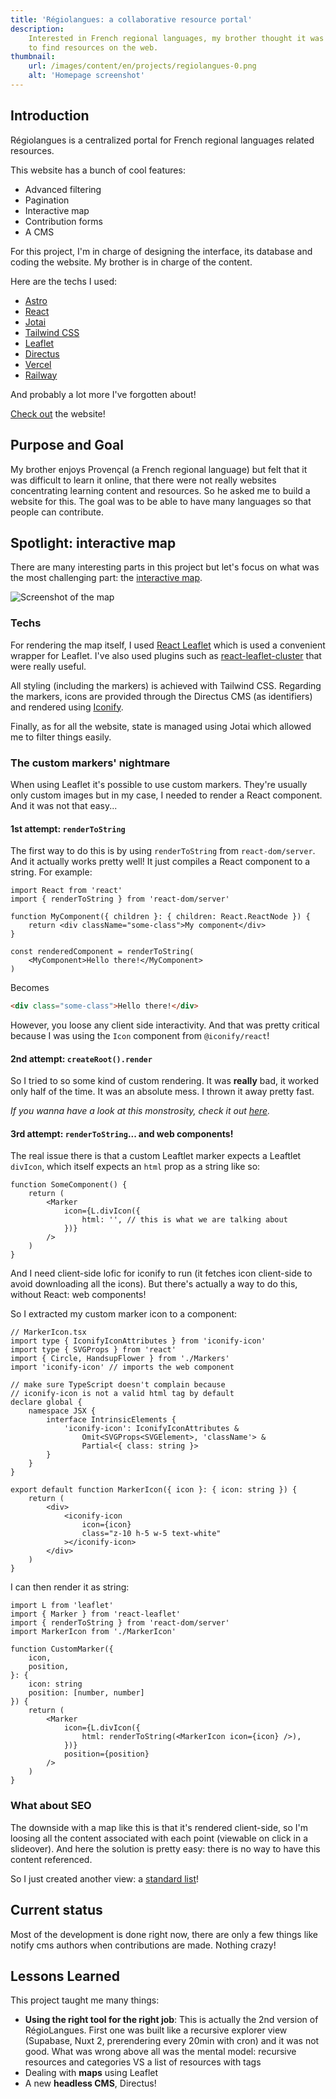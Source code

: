 ```yaml
---
title: 'Régiolangues: a collaborative resource portal'
description:
    Interested in French regional languages, my brother thought it was difficult
    to find resources on the web.
thumbnail:
    url: /images/content/en/projects/regiolangues-0.png
    alt: 'Homepage screenshot'
---
```


## Introduction

Régiolangues is a centralized portal for French regional languages related
resources.

This website has a bunch of cool features:

-   Advanced filtering
-   Pagination
-   Interactive map
-   Contribution forms
-   A CMS

For this project, I'm in charge of designing the interface, its database and
coding the website. My brother is in charge of the content.

Here are the techs I used:

-   [Astro](https://astro.build)
-   [React](https://react.dev/)
-   [Jotai](https://jotai.org/)
-   [Tailwind CSS](https://tailwindcss.com)
-   [Leaflet](https://leafletjs.com/)
-   [Directus](https://directus.io)
-   [Vercel](https://vercel.com)
-   [Railway](https://railway.app)

And probably a lot more I've forgotten about!

[Check out](https://www.regiolangues.fr) the website!

## Purpose and Goal

My brother enjoys Provençal (a French regional language) but felt that it was
difficult to learn it online, that there were not really websites concentrating
learning content and resources. So he asked me to build a website for this. The
goal was to be able to have many languages so that people can contribute.

## Spotlight: interactive map

There are many interesting parts in this project but let's focus on what was the
most challenging part: the [interactive map](https://www.regiolangues.fr/carte).

![Screenshot of the map](/images/content/en/projects/regiolangues-1.png)

### Techs

For rendering the map itself, I used
[React Leaflet](https://react-leaflet.js.org/) which is used a convenient
wrapper for Leaflet. I've also used plugins such as
[react-leaflet-cluster](https://github.com/akursat/react-leaflet-cluster) that
were really useful.

All styling (including the markers) is achieved with Tailwind CSS. Regarding the
markers, icons are provided through the Directus CMS (as identifiers) and
rendered using [Iconify](https://iconify.design/).

Finally, as for all the website, state is managed using Jotai which allowed me
to filter things easily.

### The custom markers' nightmare

When using Leaflet it's possible to use custom markers. They're usually only
custom images but in my case, I needed to render a React component. And it was
not that easy...

#### 1st attempt: `renderToString`

The first way to do this is by using `renderToString` from `react-dom/server`.
And it actually works pretty well! It just compiles a React component to a
string. For example:

```tsx
import React from 'react'
import { renderToString } from 'react-dom/server'

function MyComponent({ children }: { children: React.ReactNode }) {
    return <div className="some-class">My component</div>
}

const renderedComponent = renderToString(
    <MyComponent>Hello there!</MyComponent>
)
```

Becomes

```html
<div class="some-class">Hello there!</div>
```

However, you loose any client side interactivity. And that was pretty critical
because I was using the `Icon` component from `@iconify/react`!

#### 2nd attempt: `createRoot().render`

So I tried to so some kind of custom rendering. It was **really** bad, it worked
only half of the time. It was an absolute mess. I thrown it away pretty fast.

_If you wanna have a look at this monstrosity, check it out
[here](https://github.com/holytrips/react-leaflet-marker/issues/10#issuecomment-1426753224)._

#### 3rd attempt: `renderToString`... and web components!

The real issue there is that a custom Leaftlet marker expects a Leaftlet
`divIcon`, which itself expects an `html` prop as a string like so:

```tsx
function SomeComponent() {
    return (
        <Marker
            icon={L.divIcon({
                html: '', // this is what we are talking about
            })}
        />
    )
}
```

And I need client-side lofic for iconify to run (it fetches icon client-side to
avoid downloading all the icons). But there's actually a way to do this, without
React: web components!

So I extracted my custom marker icon to a component:

```tsx
// MarkerIcon.tsx
import type { IconifyIconAttributes } from 'iconify-icon'
import type { SVGProps } from 'react'
import { Circle, HandsupFlower } from './Markers'
import 'iconify-icon' // imports the web component

// make sure TypeScript doesn't complain because
// iconify-icon is not a valid html tag by default
declare global {
    namespace JSX {
        interface IntrinsicElements {
            'iconify-icon': IconifyIconAttributes &
                Omit<SVGProps<SVGElement>, 'className'> &
                Partial<{ class: string }>
        }
    }
}

export default function MarkerIcon({ icon }: { icon: string }) {
    return (
        <div>
            <iconify-icon
                icon={icon}
                class="z-10 h-5 w-5 text-white"
            ></iconify-icon>
        </div>
    )
}
```

I can then render it as string:

```tsx
import L from 'leaflet'
import { Marker } from 'react-leaflet'
import { renderToString } from 'react-dom/server'
import MarkerIcon from './MarkerIcon'

function CustomMarker({
    icon,
    position,
}: {
    icon: string
    position: [number, number]
}) {
    return (
        <Marker
            icon={L.divIcon({
                html: renderToString(<MarkerIcon icon={icon} />),
            })}
            position={position}
        />
    )
}
```

### What about SEO

The downside with a map like this is that it's rendered client-side, so I'm
loosing all the content associated with each point (viewable on click in a
slideover). And here the solution is pretty easy: there is no way to have this
content referenced.

So I just created another view: a
[standard list](https://www.regiolangues.fr/carte/liste)!

## Current status

Most of the development is done right now, there are only a few things like
notify cms authors when contributions are made. Nothing crazy!

## Lessons Learned

This project taught me many things:

-   **Using the right tool for the right job**: This is actually the 2nd version
    of RégioLangues. First one was built like a recursive explorer view
    (Supabase, Nuxt 2, prerendering every 20min with cron) and it was not good.
    What was wrong above all was the mental model: recursive resources and
    categories VS a list of resources with tags
-   Dealing with **maps** using Leaflet
-   A new **headless CMS**, Directus!
